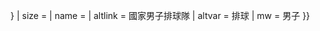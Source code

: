 {{country data {{{1}}}
| Flaglink/core
| variant = {{{variant|{{{2|}}}}}}
| size = {{{size|}}}
| name = {{{name|}}}
| altlink = 國家男子排球隊
| altvar = 排球
| mw = 男子
}}<noinclude>{{documentation}}</noinclude>